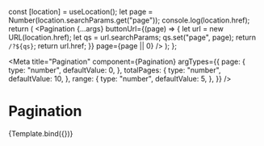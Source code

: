 
  const [location] = useLocation();
  let page = Number(location.searchParams.get("page"));
  console.log(location.href);
  return (
    <Pagination
      {...args}
      buttonUrl={(page) => {
        let url = new URL(location.href);
        let qs = url.searchParams;
        qs.set("page", page);
        return `/?${qs}`;
        return url.href;
      }}
      page={page || 0}
    />
  );
};

<Meta
  title="Pagination"
  component={Pagination}
  argTypes={{
    page: {
      type: "number",
      defaultValue: 0,
    },
    totalPages: {
      type: "number",
      defaultValue: 10,
    },
    range: {
      type: "number",
      defaultValue: 5,
    },
  }}
/>

# Pagination

<Canvas>
  <Story name="Default">{Template.bind({})}</Story>
</Canvas>

